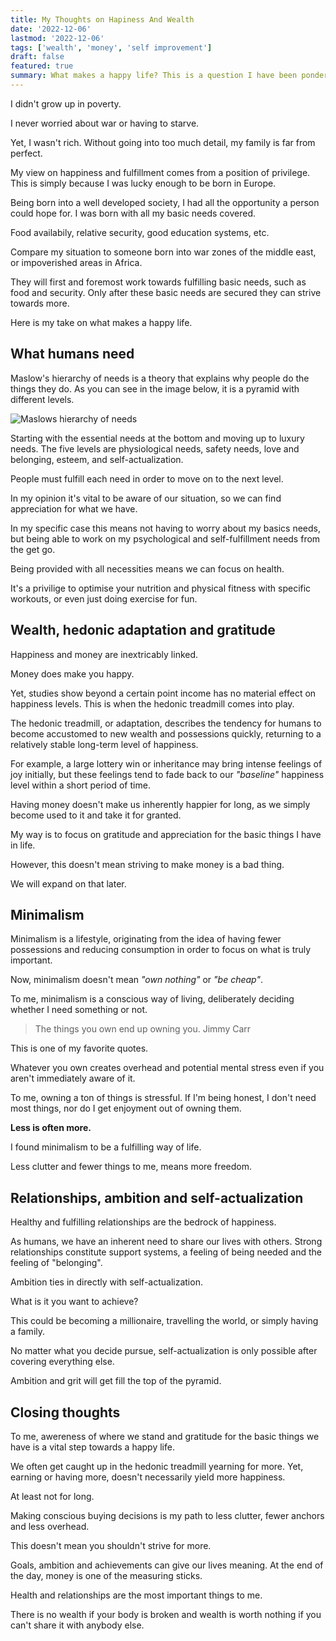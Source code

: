 ```yaml
---
title: My Thoughts on Hapiness And Wealth
date: '2022-12-06'
lastmod: '2022-12-06'
tags: ['wealth', 'money', 'self improvement']
draft: false
featured: true
summary: What makes a happy life? This is a question I have been pondering for a while. Here are my thoughts on how to live a fulfilled life.
---
```


I didn't grow up in poverty.

I never worried about war or having to starve.

Yet, I wasn't rich. Without going into too much detail, my family is far from perfect.

My view on happiness and fulfillment comes from a position of privilege. This is simply 
because I was lucky enough to be born in Europe.

Being born into a well developed society, I had all the opportunity a 
person could hope for. I was born with all my basic needs covered.

Food availabily, relative security, good education systems, etc.

Compare my situation to someone born into war zones of the middle east, or impoverished areas
in Africa.

They will first and foremost work towards fulfilling basic needs, such as food and security. Only 
after these basic needs are secured they can strive towards more.

Here is my take on what makes a happy life.

## What humans need

Maslow's hierarchy of needs is a theory that explains why people do the things they do. 
As you can see in the image below, it is a pyramid with different levels.

<Image
  alt="Maslows hierarchy of needs"
  src="/static/img/blog/maslows_hierarchy_of_needs.jpg"
  className="h-auto w-full"
/>

Starting with the essential needs at the bottom and moving up to luxury needs.
The five levels are physiological needs, safety needs, love and belonging, esteem, and 
self-actualization. 

People must fulfill each need in order to move on to the next level.

In my opinion it's vital to be aware of our situation, so we can find appreciation for 
what we have.

In my specific case this means not having to worry about my basics needs, but being
able to work on my psychological and self-fulfillment needs from the get go.

Being provided with all necessities means we can focus on health.

It's a privilige to optimise your nutrition and physical fitness with specific workouts,
or even just doing exercise for fun.

## Wealth, hedonic adaptation and gratitude

Happiness and money are inextricably linked.

Money does make you happy.

Yet, studies show beyond a certain point income has no material effect on happiness levels. This
is when the hedonic treadmill comes into play.

The hedonic treadmill, or adaptation, describes the tendency for humans to become accustomed 
to new wealth and possessions quickly, returning to a relatively stable long-term level of happiness.

For example, a large lottery win or inheritance may bring intense feelings of joy initially, 
but these feelings tend to fade back to our _"baseline"_ happiness level within a short period of time. 
 
Having money doesn't make us inherently happier for long, as we simply become used to it and 
take it for granted.

My way is to focus on gratitude and appreciation for the basic things I have in life.

However, this doesn't mean striving to make money is a bad thing.

We will expand on that later.

## Minimalism

Minimalism is a lifestyle, originating from the idea of having fewer possessions and reducing 
consumption in order to focus on what is truly important.

Now, minimalism doesn't mean _"own nothing"_ or _"be cheap"_.

To me, minimalism is a conscious way of living, deliberately deciding whether I need something or not.

> The things you own end up owning you.
> Jimmy Carr

This is one of my favorite quotes.

Whatever you own creates overhead and potential mental stress even if you aren't immediately aware of it.

To me, owning a ton of things is stressful. If I'm being honest, I don't need most things, nor
do I get enjoyment out of owning them.

**Less is often more.**

I found minimalism to be a fulfilling way of life.

Less clutter and fewer things to me, means more freedom.


## Relationships, ambition and self-actualization

Healthy and fulfilling relationships are the bedrock of happiness.

As humans, we have an inherent need to share our lives with others. Strong relationships constitute 
support systems, a feeling of being needed and the feeling of "belonging".

Ambition ties in directly with self-actualization.

What is it you want to achieve?

This could be becoming a millionaire, travelling the world, or simply having a family.

No matter what you decide pursue, self-actualization is only possible after covering
everything else.

Ambition and grit will get fill the top of the pyramid.

## Closing thoughts

To me, awereness of where we stand and gratitude for the basic things we have is a vital
step towards a happy life.

We often get caught up in the hedonic treadmill yearning for more. Yet, earning or having more, 
doesn't necessarily yield more happiness.

At least not for long.

Making conscious buying decisions is my path to less clutter, fewer anchors and less overhead.

This doesn't mean you shouldn't strive for more.

Goals, ambition and achievements can give our lives meaning. At the end of the day, money is 
one of the measuring sticks.

Health and relationships are the most important things to me.

There is no wealth if your body is broken and wealth is worth nothing if you can't share it 
with anybody else.

